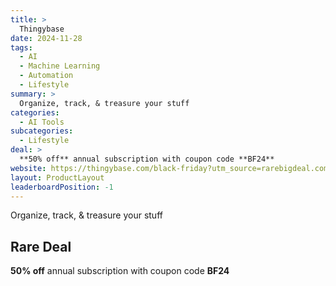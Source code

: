```yaml
---
title: >
  Thingybase
date: 2024-11-28
tags:
  - AI
  - Machine Learning
  - Automation
  - Lifestyle
summary: >
  Organize, track, & treasure your stuff
categories:
  - AI Tools
subcategories:
  - Lifestyle
deal: >
  **50% off** annual subscription with coupon code **BF24**
website: https://thingybase.com/black-friday?utm_source=rarebigdeal.com
layout: ProductLayout
leaderboardPosition: -1
---
```

Organize, track, & treasure your stuff

## Rare Deal

**50% off** annual subscription with coupon code **BF24**
